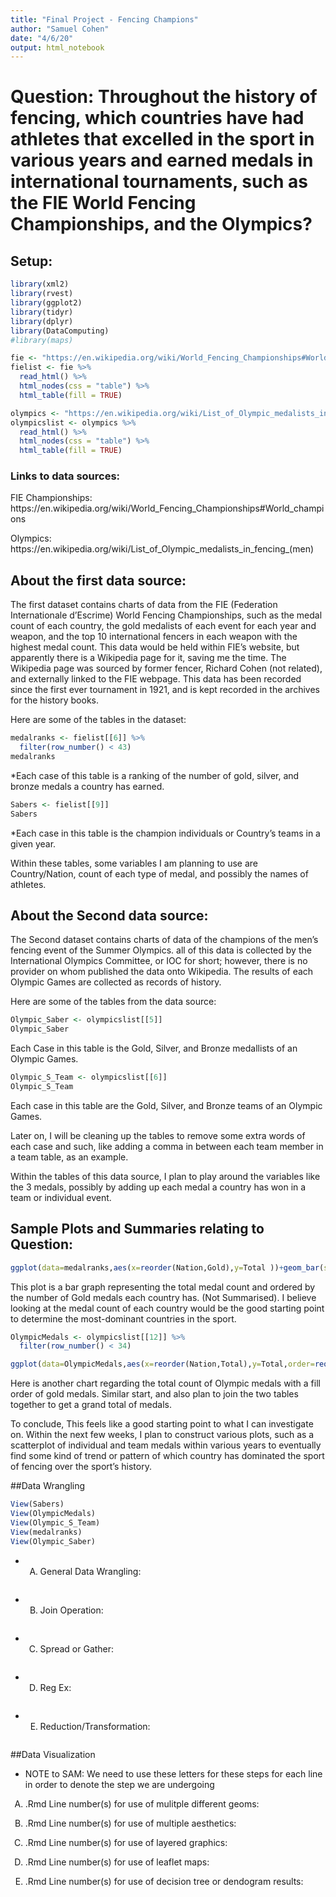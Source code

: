 ```yaml
---
title: "Final Project - Fencing Champions"
author: "Samuel Cohen"
date: "4/6/20"
output: html_notebook
---
```


# Question: Throughout the history of fencing, which countries have had athletes that excelled in the sport in various years and earned medals in international tournaments, such as the FIE World Fencing Championships, and the Olympics?

## Setup:

```r
library(xml2)
library(rvest)
library(ggplot2)
library(tidyr)
library(dplyr)
library(DataComputing)
#library(maps)
```

```r
fie <- "https://en.wikipedia.org/wiki/World_Fencing_Championships#World_champions"
fielist <- fie %>%
  read_html() %>%
  html_nodes(css = "table") %>%
  html_table(fill = TRUE)
```
```r
olympics <- "https://en.wikipedia.org/wiki/List_of_Olympic_medalists_in_fencing_(men)"
olympicslist <- olympics %>%
  read_html() %>%
  html_nodes(css = "table") %>%
  html_table(fill = TRUE)

```

### Links to data sources: 

FIE Championships:    https://en.wikipedia.org/wiki/World_Fencing_Championships#World_champions

Olympics:    https://en.wikipedia.org/wiki/List_of_Olympic_medalists_in_fencing_(men)

## About the first data source: 

The first dataset contains charts of data from the FIE (Federation Internationale d'Escrime) World Fencing Championships, such as the medal count of each country, the gold medalists of each event for each year and weapon, and the top 10 international fencers in each weapon with the highest medal count. This data would be held within FIE's website, but apparently there is a Wikipedia page for it, saving me the time. The Wikipedia page was sourced by former fencer, Richard Cohen (not related), and externally linked to the FIE webpage. This data has been recorded since the first ever tournament in 1921, and is kept recorded in the archives for the history books. 

Here are some of the tables in the dataset:

```r
medalranks <- fielist[[6]] %>%
  filter(row_number() < 43)
medalranks
```

*Each case of this table is a ranking of the number of gold, silver, and bronze medals a country has earned.

```r
Sabers <- fielist[[9]]
Sabers
```

*Each case in this table is the champion individuals or Country's teams in a given year.

Within these tables, some variables I am planning to use are Country/Nation, count of each type of medal, and possibly the names of athletes.

## About the Second data source:

The Second dataset contains charts of data of the champions of the men's fencing event of the Summer Olympics. all of this data is collected by the International Olympics Committee, or IOC for short; however, there is no provider on whom published the data onto Wikipedia. The results of each Olympic Games are collected as records of history. 

Here are some of the tables from the data source:

```r
Olympic_Saber <- olympicslist[[5]]
Olympic_Saber
```

Each Case in this table is the Gold, Silver, and Bronze medallists of an Olympic Games.

```r
Olympic_S_Team <- olympicslist[[6]]
Olympic_S_Team
```

Each case in this table are the Gold, Silver, and Bronze teams of an Olympic Games.

Later on, I will be cleaning up the tables to remove some extra words of each case and such, like adding a comma in between each team member in a team table, as an example.

Within the tables of this data source, I plan to play around the variables like the 3 medals, possibly by adding up each medal a country has won in a team or individual event.

## Sample Plots and Summaries relating to Question:

```r
ggplot(data=medalranks,aes(x=reorder(Nation,Gold),y=Total ))+geom_bar(stat='identity',position='stack', width=.9) + theme(axis.text.x=element_text(angle=60,hjust=1)) 
```

This plot is a bar graph representing the total medal count and ordered by the number of Gold medals each country has. (Not Summarised). I believe looking at the medal count of each country would be the good starting point to determine the most-dominant countries in the sport.

```r
OlympicMedals <- olympicslist[[12]] %>%
  filter(row_number() < 34)

ggplot(data=OlympicMedals,aes(x=reorder(Nation,Total),y=Total,order=reorder(Gold,Gold),fill=Gold))+geom_bar(stat='identity',position='stack', width=.9) + theme(axis.text.x=element_text(angle=60,hjust=1)) 
```

Here is another chart regarding the total count of Olympic medals with a fill order of gold medals. Similar start, and also plan to join the two tables together to get a grand total of medals. 

To conclude, This feels like a good starting point to what I can investigate on. Within the next few weeks, I plan to construct various plots, such as a scatterplot of individual and team medals within various years to eventually find some kind of trend or pattern of which country has dominated the sport of fencing over the sport's history.



##Data Wrangling 

```r
View(Sabers)
View(OlympicMedals)
View(Olympic_S_Team)
View(medalranks)
View(Olympic_Saber)
```


- (A) General Data Wrangling: 


```r

```


- (B) Join Operation: 


```r

```


- (C) Spread or Gather: 


```r

```


- (D) Reg Ex: 


```r

```


- (E) Reduction/Transformation: 


```r

```




##Data Visualization

- NOTE to SAM: We need to use these letters for these steps for each line in order to denote the step we are undergoing 

(A) .Rmd Line number(s) for use of mulitple different geoms:  

(B) .Rmd Line number(s) for use of multiple aesthetics:  

(C) .Rmd Line number(s) for use of layered graphics:  

(D) .Rmd Line number(s) for use of leaflet maps:  

(E) .Rmd Line number(s) for use of decision tree or dendogram results:    






